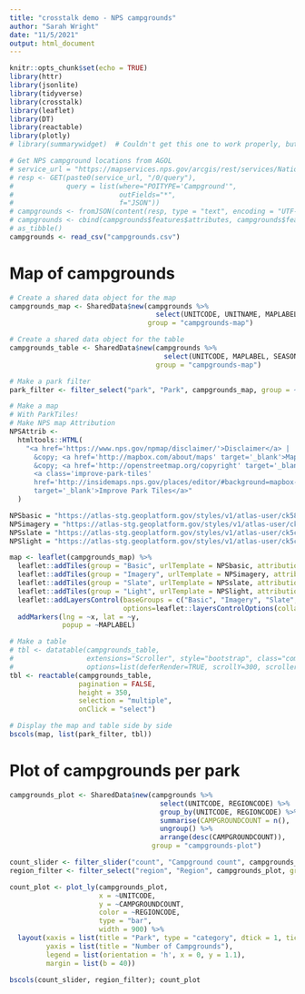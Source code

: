```yaml
---
title: "crosstalk demo - NPS campgrounds"
author: "Sarah Wright"
date: "11/5/2021"
output: html_document
---
```


```r
knitr::opts_chunk$set(echo = TRUE)
library(httr)
library(jsonlite)
library(tidyverse)
library(crosstalk)
library(leaflet)
library(DT)
library(reactable)
library(plotly)
# library(summarywidget)  # Couldn't get this one to work properly, but you can install using devtools::install_github("kent37/summarywidget")

# Get NPS campground locations from AGOL
# service_url = "https://mapservices.nps.gov/arcgis/rest/services/NationalDatasets/NPS_Public_POIs_Geographic/FeatureServer"
# resp <- GET(paste0(service_url, "/0/query"),
#             query = list(where="POITYPE='Campground'",
#                          outFields="*",
#                          f="JSON"))
# campgrounds <- fromJSON(content(resp, type = "text", encoding = "UTF-8"))
# campgrounds <- cbind(campgrounds$features$attributes, campgrounds$features$geometry) %>%
# as_tibble()
campgrounds <- read_csv("campgrounds.csv")
```

# Map of campgrounds

```r
# Create a shared data object for the map
campgrounds_map <- SharedData$new(campgrounds %>%
                                    select(UNITCODE, UNITNAME, MAPLABEL, SEASONAL, SEASDESC, x, y), 
                                  group = "campgrounds-map")

# Create a shared data object for the table
campgrounds_table <- SharedData$new(campgrounds %>%
                                      select(UNITCODE, MAPLABEL, SEASONAL, SEASDESC), 
                                    group = "campgrounds-map")

# Make a park filter
park_filter <- filter_select("park", "Park", campgrounds_map, group = ~UNITNAME)

# Make a map
# With ParkTiles!
# Make NPS map Attribution
NPSAttrib <-
  htmltools::HTML(
    "<a href='https://www.nps.gov/npmap/disclaimer/'>Disclaimer</a> |
      &copy; <a href='http://mapbox.com/about/maps' target='_blank'>Mapbox</a>
      &copy; <a href='http://openstreetmap.org/copyright' target='_blank'>OpenStreetMap</a> contributors |
      <a class='improve-park-tiles'
      href='http://insidemaps.nps.gov/places/editor/#background=mapbox-satellite&map=4/-95.97656/39.02772&overlays=park-tiles-overlay'
      target='_blank'>Improve Park Tiles</a>"
  )

NPSbasic = "https://atlas-stg.geoplatform.gov/styles/v1/atlas-user/ck58pyquo009v01p99xebegr9/tiles/256/{z}/{x}/{y}@2x?access_token=pk.eyJ1IjoiYXRsYXMtdXNlciIsImEiOiJjazFmdGx2bjQwMDAwMG5wZmYwbmJwbmE2In0.lWXK2UexpXuyVitesLdwUg"
NPSimagery = "https://atlas-stg.geoplatform.gov/styles/v1/atlas-user/ck72fwp2642dv07o7tbqinvz4/tiles/256/{z}/{x}/{y}@2x?access_token=pk.eyJ1IjoiYXRsYXMtdXNlciIsImEiOiJjazFmdGx2bjQwMDAwMG5wZmYwbmJwbmE2In0.lWXK2UexpXuyVitesLdwUg"
NPSslate = "https://atlas-stg.geoplatform.gov/styles/v1/atlas-user/ck5cpvc2e0avf01p9zaw4co8o/tiles/256/{z}/{x}/{y}@2x?access_token=pk.eyJ1IjoiYXRsYXMtdXNlciIsImEiOiJjazFmdGx2bjQwMDAwMG5wZmYwbmJwbmE2In0.lWXK2UexpXuyVitesLdwUg"
NPSlight = "https://atlas-stg.geoplatform.gov/styles/v1/atlas-user/ck5cpia2u0auf01p9vbugvcpv/tiles/256/{z}/{x}/{y}@2x?access_token=pk.eyJ1IjoiYXRsYXMtdXNlciIsImEiOiJjazFmdGx2bjQwMDAwMG5wZmYwbmJwbmE2In0.lWXK2UexpXuyVitesLdwUg"

map <- leaflet(campgrounds_map) %>%
  leaflet::addTiles(group = "Basic", urlTemplate = NPSbasic, attribution = NPSAttrib) %>%
  leaflet::addTiles(group = "Imagery", urlTemplate = NPSimagery, attribution = NPSAttrib) %>%
  leaflet::addTiles(group = "Slate", urlTemplate = NPSslate, attribution = NPSAttrib) %>%
  leaflet::addTiles(group = "Light", urlTemplate = NPSlight, attribution = NPSAttrib) %>%
  leaflet::addLayersControl(baseGroups = c("Basic", "Imagery", "Slate", "Light"),
                            options=leaflet::layersControlOptions(collapsed = TRUE)) %>%
  addMarkers(lng = ~x, lat = ~y,
             popup = ~MAPLABEL)

# Make a table
# tbl <- datatable(campgrounds_table,
#                  extensions="Scroller", style="bootstrap", class="compact", width="100%",
#                  options=list(deferRender=TRUE, scrollY=300, scroller=TRUE))
tbl <- reactable(campgrounds_table,
                 pagination = FALSE,
                 height = 350,
                 selection = "multiple",
                 onClick = "select")

# Display the map and table side by side
bscols(map, list(park_filter, tbl))
```

# Plot of campgrounds per park

```r
campgrounds_plot <- SharedData$new(campgrounds %>%
                                     select(UNITCODE, REGIONCODE) %>%
                                     group_by(UNITCODE, REGIONCODE) %>%
                                     summarise(CAMPGROUNDCOUNT = n(), .groups = "keep") %>%
                                     ungroup() %>%
                                     arrange(desc(CAMPGROUNDCOUNT)),
                                   group = "campgrounds-plot")

count_slider <- filter_slider("count", "Campground count", campgrounds_plot, column = ~CAMPGROUNDCOUNT)
region_filter <- filter_select("region", "Region", campgrounds_plot, group = ~REGIONCODE)

count_plot <- plot_ly(campgrounds_plot,
                      x = ~UNITCODE,
                      y = ~CAMPGROUNDCOUNT,
                      color = ~REGIONCODE,
                      type = "bar",
                      width = 900) %>%
  layout(xaxis = list(title = "Park", type = "category", dtick = 1, tickfont = list(size = 9), categoryorder = "total descending"),
         yaxis = list(title = "Number of Campgrounds"),
         legend = list(orientation = 'h', x = 0, y = 1.1),
         margin = list(b = 40))

bscols(count_slider, region_filter); count_plot
```